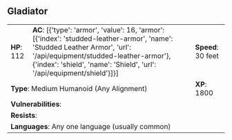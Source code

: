 ## Gladiator {#monster-gladiator}

```{=html}
<table class="table table-striped">
    <tbody>
        <tr>                    
            <td><b>HP</b>: 112</td>
            <td><b>AC</b>: [{'type': 'armor', 'value': 16, 'armor': [{'index': 'studded-leather-armor', 'name': 'Studded Leather Armor', 'url': '/api/equipment/studded-leather-armor'}, {'index': 'shield', 'name': 'Shield', 'url': '/api/equipment/shield'}]}]</td>
            <td><b>Speed</b>: 30 feet</td>
        </tr>
        <tr>
            <td colspan="2"><b>Type</b>: Medium Humanoid (Any Alignment)</td>
            <td><b>XP</b>: 1800</td>
        </tr>
        <tr>
            <td colspan="3"><b>Vulnerabilities</b>: </td>
        </tr>
        <tr>
            <td colspan="3"><b>Resists</b>: </td>
        </tr>
        <tr>
            <td colspan="3"><b>Languages</b>: Any one language (usually common)</td>
        </tr>
    </tbody>
</table>
```
